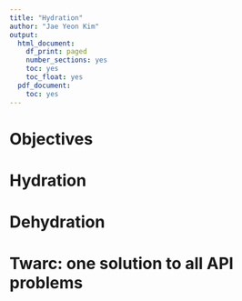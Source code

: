 ```yaml
---
title: "Hydration"
author: "Jae Yeon Kim"
output:
  html_document:
    df_print: paged
    number_sections: yes
    toc: yes
    toc_float: yes
  pdf_document:
    toc: yes
---
```


# Objectives 

# Hydration

# Dehydration

# Twarc: one solution to all API problems 